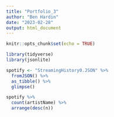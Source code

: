 ```yaml
---
title: "Portfolio_3"
author: "Ben Hardin"
date: "2023-02-28"
output: html_document
---
```


```r
knitr::opts_chunk$set(echo = TRUE)
```


```r
library(tidyverse)
library(jsonlite)
```

```r
spotify <- "StreamingHistory0.JSON" %>%
  fromJSON() %>%
  as_tibble() %>%
  glimpse()
```

```r
spotify %>%
  count(artistName) %>%
  arrange(desc(n))
```